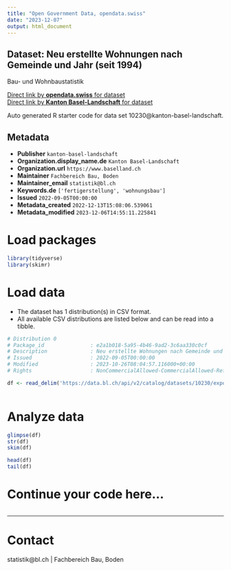 ```yaml
---
title: "Open Government Data, opendata.swiss"
date: "2023-12-07"
output: html_document
---
```


## Dataset: Neu erstellte Wohnungen nach Gemeinde und Jahr (seit 1994)

Bau- und Wohnbaustatistik

[Direct link by **opendata.swiss** for dataset](https://opendata.swiss/de/dataset/neu-erstellte-wohnungen-nach-gemeinde-und-jahr-ab-1994)<br>
[Direct link by **Kanton Basel-Landschaft** for dataset](https://data.bl.ch/explore/dataset/10230/)

Auto generated R starter code for data set 10230@kanton-basel-landschaft.

## Metadata

- **Publisher** `kanton-basel-landschaft`
- **Organization.display_name.de** `Kanton Basel-Landschaft`
- **Organization.url** `https://www.baselland.ch`
- **Maintainer** `Fachbereich Bau, Boden`
- **Maintainer_email** `statistik@bl.ch`
- **Keywords.de** `['fertigerstellung', 'wohnungsbau']`
- **Issued** `2022-09-05T00:00:00`
- **Metadata_created** `2022-12-13T15:08:06.539061`
- **Metadata_modified** `2023-12-06T14:55:11.225841`


# Load packages

```r

library(tidyverse)
library(skimr)

```

# Load data

-   The dataset has 1 distribution(s) in CSV format.
-   All available CSV distributions are listed below and can be read into a tibble.

```r

# Distribution 0
# Package_id               : e2a1b018-5a95-4b46-9ad2-3c6aa330c0cf
# Description              : Neu erstellte Wohnungen nach Gemeinde und Jahr (seit 1994) (csv)
# Issued                   : 2022-09-05T00:00:00
# Modified                 : 2023-10-26T08:04:57.116000+00:00
# Rights                   : NonCommercialAllowed-CommercialAllowed-ReferenceRequired

df <- read_delim('https://data.bl.ch/api/v2/catalog/datasets/10230/exports/csv')



```

# Analyze data

```r

glimpse(df)
str(df)
skim(df)

head(df)
tail(df)

```

# Continue your code here...

```r

```

------------------------------------------------------------------------

# Contact

statistik@bl.ch | Fachbereich Bau, Boden
